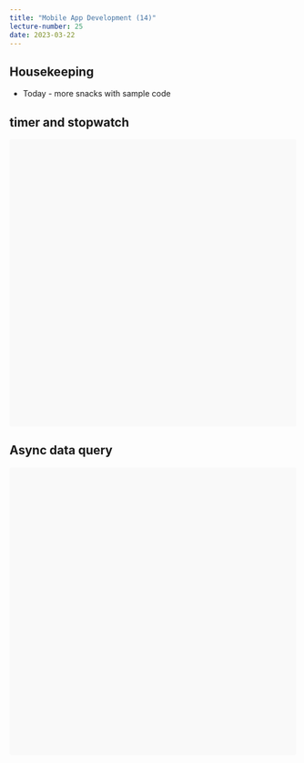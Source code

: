 ```yaml
---
title: "Mobile App Development (14)"
lecture-number: 25
date: 2023-03-22
---
```



## Housekeeping

- Today - more snacks with sample code


## timer and stopwatch

<div data-snack-id="@jleonard99/stopwatch-and-timer" data-snack-platform="web" data-snack-preview="true" data-snack-theme="light" style="overflow:hidden;background:#F9F9F9;border:1px solid var(--color-border);border-radius:4px;height:505px;width:100%"></div>
<script async src="https://snack.expo.dev/embed.js"></script>

## Async data query

<div data-snack-id="@jleonard99/using-an-api" data-snack-platform="web" data-snack-preview="true" data-snack-theme="light" style="overflow:hidden;background:#F9F9F9;border:1px solid var(--color-border);border-radius:4px;height:505px;width:100%"></div>
<script async src="https://snack.expo.dev/embed.js"></script>

## {background-color="black"}


